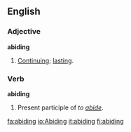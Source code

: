 ==English==
===Adjective===
'''abiding'''
# [[continue|Continuing]]; [[lasting]].

===Verb===
'''abiding'''
# Present participle of ''to [[abide]]''.
[[fa:abiding]]
[[io:Abiding]]
[[it:abiding]]
[[fi:abiding]]